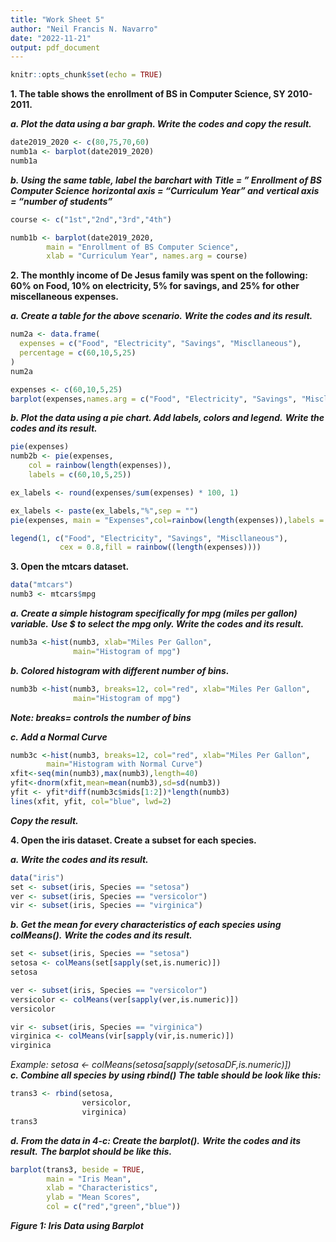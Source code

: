 ```yaml
---
title: "Work Sheet 5"
author: "Neil Francis N. Navarro"
date: "2022-11-21"
output: pdf_document
---
```


```r
knitr::opts_chunk$set(echo = TRUE)
```

**1. The table shows the enrollment of BS in Computer Science, SY 2010-2011.**

***a. Plot the data using a bar graph. Write the codes and copy the result.***

```r
date2019_2020 <- c(80,75,70,60)
numb1a <- barplot(date2019_2020)
numb1a
```

***b. Using the same table, label the barchart with***
***Title = ” Enrollment of BS Computer Science***
***horizontal axis = “Curriculum Year” and***
***vertical axis = “number of students”***

```r
course <- c("1st","2nd","3rd","4th")

numb1b <- barplot(date2019_2020,
        main = "Enrollment of BS Computer Science",
        xlab = "Curriculum Year", names.arg = course)
```

**2. The monthly income of De Jesus family was spent on the following:**
**60% on Food, 10% on electricity, 5% for savings, and**
**25% for other miscellaneous expenses.**


***a. Create a table for the above scenario.***
***Write the codes and its result.***

```r
num2a <- data.frame(
  expenses = c("Food", "Electricity", "Savings", "Miscllaneous"),
  percentage = c(60,10,5,25)
)
num2a

expenses <- c(60,10,5,25)
barplot(expenses,names.arg = c("Food", "Electricity", "Savings", "Miscllaneous"))
```

***b. Plot the data using a pie chart. Add labels, colors and legend.***
***Write the codes and its result.***

```r
pie(expenses)
numb2b <- pie(expenses,
    col = rainbow(length(expenses)),
    labels = c(60,10,5,25))
```

```r
ex_labels <- round(expenses/sum(expenses) * 100, 1)

ex_labels <- paste(ex_labels,"%",sep = "")
pie(expenses, main = "Expenses",col=rainbow(length(expenses)),labels = ex_labels,cex=0.8)

legend(1, c("Food", "Electricity", "Savings", "Miscllaneous"),
           cex = 0.8,fill = rainbow((length(expenses))))
```

**3. Open the mtcars dataset.**

```r
data("mtcars")
numb3 <- mtcars$mpg
```

***a. Create a simple histogram specifically for mpg (miles per gallon) variable.***
***Use $ to select the mpg only. Write the codes and its result.***

```r
numb3a <-hist(numb3, xlab="Miles Per Gallon",
              main="Histogram of mpg")
```

***b. Colored histogram with different number of bins.***

```r
numb3b <-hist(numb3, breaks=12, col="red", xlab="Miles Per Gallon",
              main="Histogram of mpg")

```

***Note: breaks= controls the number of bins***

***c. Add a Normal Curve***

```r
numb3c <-hist(numb3, breaks=12, col="red", xlab="Miles Per Gallon",
        main="Histogram with Normal Curve")
xfit<-seq(min(numb3),max(numb3),length=40)
yfit<-dnorm(xfit,mean=mean(numb3),sd=sd(numb3))
yfit <- yfit*diff(numb3c$mids[1:2])*length(numb3)
lines(xfit, yfit, col="blue", lwd=2)
```
***Copy the result.***

**4. Open the iris dataset. Create a subset for each species.**

***a. Write the codes and its result.***

```r
data("iris")
set <- subset(iris, Species == "setosa")
ver <- subset(iris, Species == "versicolor")
vir <- subset(iris, Species == "virginica")
```

***b. Get the mean for every characteristics of each species using colMeans().***
***Write the codes and its result.***

```r
set <- subset(iris, Species == "setosa")
setosa <- colMeans(set[sapply(set,is.numeric)])
setosa

ver <- subset(iris, Species == "versicolor")
versicolor <- colMeans(ver[sapply(ver,is.numeric)])
versicolor

vir <- subset(iris, Species == "virginica")
virginica <- colMeans(vir[sapply(vir,is.numeric)])
virginica
```

*Example: setosa <- colMeans(setosa[sapply(setosaDF,is.numeric)])*
***c. Combine all species by using rbind()***
***The table should be look like this:***

```r
trans3 <- rbind(setosa,
                versicolor,
                virginica)
trans3
```

***d. From the data in 4-c: Create the barplot().***
***Write the codes and its result.***
***The barplot should be like this.***

```r
barplot(trans3, beside = TRUE,
        main = "Iris Mean",
        xlab = "Characteristics",
        ylab = "Mean Scores",
        col = c("red","green","blue"))
```

***Figure 1: Iris Data using Barplot***

